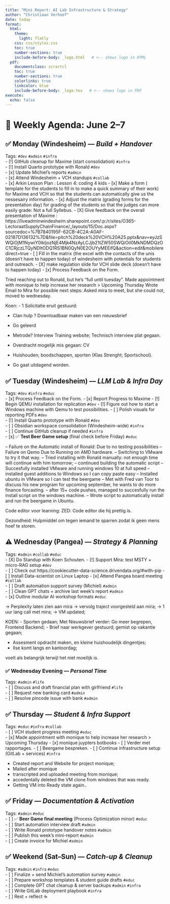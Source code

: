 ```yaml
---
title: "Mini Report: AI Lab Infrastructure & Strategy"
author: "Christiaan Verhoef"
date: today
format:
  html:
    theme:
      light: flatly
    css: css/styles.css
    toc: true
    number-sections: true
    include-before-body: _logo.html   # <-- shows logo in HTML
  pdf:
    documentclass: scrartcl
    toc: true
    number-sections: true
    colorlinks: true
    linkcolor: blue
    include-before-body: _logo.tex   # <-- shows logo in PDF
execute:
  echo: false
---
```

# 📅 Weekly Agenda: June 2–7

## ✅ Monday (Windesheim) — *Build + Handover*  
Tags: `#dev` `#admin` `#infra`  
- [!] GitHub cleanup for Maxime (start consolidation) `#infra`  
- [!] Install Quarto prototype with Ronald `#dev`  
- [x] Update Michiel’s reports `#admin`  
- [x] Attend Windesheim + VCH standups `#collab`  
- [x] Arkin Lesson Plan : Lesson 4: coding 4 kids 
- [x] Make a form ( template for the students to fill in to make a quick summary of their work)  for Maxime and VCH so that the students can automatically give us the nessesairy information.
- [x] Adjust the matrix (grading forms for the presentation day) for grading of the students so that the judges can more easily grade: Not a full Syllebus.
- [X] Give feedback on the overall presentation of Maxime : https://liveadminwindesheim.sharepoint.com/:p:/r/sites/O365-LectoraatSupplyChainFinance/_layouts/15/Doc.aspx?sourcedoc=%7B7840195F-62CB-4C2A-A0AF-02187D136132%7D&file=pitch%20deck%20VCH%20A25.pptx&nav=eyJzSWQiOjM1NywiY0lkIjozNjE4Mjk4NzAyLCJjb21tZW50SWQiOiI0MkNDMDQzOC1CRjczLTQyNDItODQ1RS1BN0QyN0E2OUYyMEEifQ&action=edit&mobileredirect=true
- [ ] Fill in the matrix (the excel with the contacts of the unis (doesn't have to happen today) of windesheim with potentials for students and outreach. 
- [X] make regulation slide for VCH slide deck (doesn't have to happen today)
- [x] Process Feedback on the Form. 

Tried reaching out to Ronald, but he's "full until tuesday".
Made appointment with monique to help increase her research > Upcoming Thursday
Wrote Email to Mira for possible next steps: 
Asked mira to meet, but she could not, moved to wednesday. 

Koen:
- 1 Solicitatie eruit gestuurd: 

- Clan hulp ? Downloadbaar maken van een nieuwsbrief
- Go geleerd
- Metrode? Interview Training website; Technisch interview plat gegaan.
- Overdracht mogelijk mis gegaan: CV
- Huishouden; boodschappen, sporten (Klas Strenght; Sportschool).

- Go gaat uitdagend worden. 




## ✅ Tuesday (Windesheim) — *LLM Lab & Infra Day*  
Tags: `#dev` `#infra` `#educ`  
- [x] Process Feedback on the Form.
- [x] Report Progress to Maxime
- [!] Begin QEMU installation for replication `#dev`
- [!] Figure out how to start a Windows machine with Qemu to test possibilities. 
- [ ] Polish visuals for reporting PDFs `#dev`  
- [!] Install Quarto prototype with Ronald `#dev`  
- [ ] Obsidian workspace consolidation (Windesheim-wide) `#infra`  
- [ ] Continue GitHub cleanup if needed `#infra`  
- [x] ✅ **Test Beer Game setup** (final check before Friday) `#educ`  

-- Failure on the Automatic install of Ronald: Due to no testing possibilities
-- Failure on Qemo Due to Running on AMD hardware.
-- Switching to VMware to try it that way.
-- Tried installing with Ronald manually: not enough time will continue with him tomorrow; 
-- continued building the automatic script
-- Succesfully installed VMware and running windows 10 at full speed
-- installed guest additions to Windows so I can copy paste easy
-- Installed ubuntu in VMware so I can test the beergame
-- Met with Fred van Toor to discuss his new program for upcoming september, he wants to do more finance forcasting.
-- after 15+ code pushes, managed to succesfully run the install script on the windows machine.
-- Wrote script to automatically install and run the beergame in Ubuntu. 

Code editor voor learning: ZED: Code editor die hij prettig is. 

Gezondheid:
Hulpmiddel om tegen iemand te sparren zodat ik geen mens hoef te storen. 

## ⚠️ Wednesday (Pangea) — *Strategy & Planning*  
Tags: `#admin` `#collab` `#educ`  
- [X] Do Standup with Koen Schouten. 
- [!] Support Mira: test MSTY + micro-RAG setup `#dev`  
- [ ] Check out https://cookiecutter-data-science.drivendata.org/#with-pip
- [ ] Install Data-scientist on Linux Laptop
- [x] Attend Pangea board meeting `#collab`  
- [ ] Draft automation support survey (Michiel) `#admin`  
- [ ] Clean GPT chats + archive last week’s report `#admin`  
- [x] Outline modular AI workshop formats `#educ`  

-> Perplexity laten zien aan mira
-> vervolg traject voorgesteld aan mira;
-> 1 uur lang call met mira;
-> VM updated;

KOEN: 
- Sporten gedaan; Met Nieuwsbrief verder: Go meer begrepen, Frontend Backend; 
- Brief naar werkgever gestuurd; gemist op vakantie gegaan; 


- Assesment opdracht maken, en kleine huishoudelijk dingentjes;
- Ilse komt langs en kantoordag;  


voelt als belangrijk terwijl het niet moeilijk is. 



### ✅ Wednesday Evening — *Personal Time*  
Tags: `#admin` `#life`  
- [ ] Discuss and draft financial plan with girlfriend `#life`  
- [ ] Request new banking card `#admin`  
- [ ] Resolve pincode issue with bank `#admin`  

## ✅ Thursday — *Student & Infra Support*  
Tags: `#educ` `#infra` `#collab`  
- [ ] VCH student progress meeting `#educ`  
- [x] Made appointment with monique to help increase her research > Upcoming Thursday
- [x] monique juypters botbooks
- [ ] Verder met rapportages.
- [ ] Beergame bespreken. 
- [ ] Continue infrastructure setup (GitLab + services) `#infra`  

- Created report and Website for project monique;
- Mailed after monique
- transcripted and uploaded meeting from monique;
- accedentally deleted the VM clone from windows that was ready.
- Getting VM into Ready state again..


## ✅ Friday — *Documentation & Activation*  
Tags: `#admin` `#educ`  
- [ ] ✅ **Beer Game final meeting** (Process Optimization minor) `#educ`  
- [ ] Start automation interview draft `#admin`  
- [ ] Write Ronald prototype handover notes `#admin`  
- [ ] Publish this week’s mini-report `#admin`  
- [ ] Create invoice for Michiel `#admin`  

## ✅ Weekend (Sat–Sun) — *Catch-up & Cleanup*  
Tags: `#admin` `#infra` `#educ`  
- [ ] Finalize + send Michiel’s automation survey `#admin`  
- [ ] Prepare workshop templates & student guide drafts `#educ`  
- [ ] Complete GPT chat cleanup & server backups `#admin` `#infra`  
- [ ] Write GitLab deployment playbook `#infra`  
- [ ] Rest + reflect ☕️  